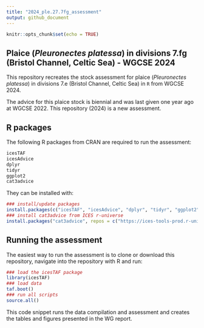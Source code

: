 ```yaml
---
title: "2024_ple.27.7fg_assessment"
output: github_document
---
```


```r
knitr::opts_chunk$set(echo = TRUE)
```

## Plaice (*Pleuronectes platessa*) in divisions 7.fg (Bristol Channel, Celtic Sea) - WGCSE 2024

This repository recreates the stock assessment for plaice (*Pleuronectes platessa*) in divisions 7.e (Bristol Channel, Celtic Sea) in `R` from WGCSE 2024.

The advice for this plaice stock is biennial and was last given one year ago at WGCSE 2022. This repository (2024) is a new assessment.

## R packages

The following R packages from CRAN are required to run the assessment:

```r
icesTAF
icesAdvice
dplyr
tidyr
ggplot2
cat3advice
```

They can be installed with:

```r
### install/update packages
install.packages(c("icesTAF", "icesAdvice", "dplyr", "tidyr", "ggplot2"))
### install cat3advice from ICES r-universe
install.packages("cat3advice", repos = c("https://ices-tools-prod.r-universe.dev", "https://cloud.r-project.org"))
```

## Running the assessment

The easiest way to run the assessment is to clone or download this repository, navigate into the repository with R and run:

```r
### load the icesTAF package
library(icesTAF)
### load data
taf.boot()
### run all scripts
source.all()
```

This code snippet runs the data compilation and assessment and creates the tables and figures presented in the WG report.
